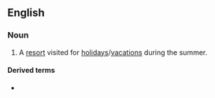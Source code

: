 ==English==

===Noun===
{{en-noun}}

# A [[resort]] visited for [[holiday]]s/[[vacation]]s during the summer.

====Derived terms====
* {{l|en|summer resorter}}